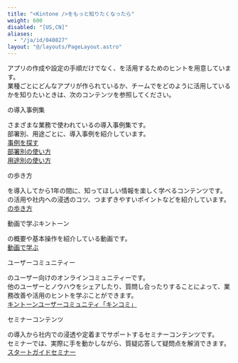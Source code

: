 ```yaml
---
title: "<Kintone />をもっと知りたくなったら"
weight: 600
disabled: "[US,CN]"
aliases:
  - "/ja/id/040827"
layout: "@/layouts/PageLayout.astro"
---
```




アプリの作成や設定の手順だけでなく、<Kintone />を活用するためのヒントを用意しています。  
業種ごとにどんなアプリが作られているか、チームで<Kintone />をどのように活用しているかを知りたいときは、次のコンテンツを参照してください。

<Heading id="more_information_10"><Kintone />の導入事例集</Heading>

さまざまな業務で使われている<Kintone />の導入事例集です。  
部署別、用途ごとに、導入事例を紹介しています。  
[事例を探す](https://kintone-sol.cybozu.co.jp/cases/#case_search)  
[部署別の使い方](https://kintone.cybozu.co.jp/jobtype/)  
[用途別の使い方](https://kintone.cybozu.co.jp/purpose/)  

<Heading id="more_information_20"><Kintone />の歩き方</Heading>

<Kintone />を導入してから1年の間に、知ってほしい情報を楽しく学べるコンテンツです。  
<Kintone />の活用や社内への浸透のコツ、つまずきやすいポイントなどを紹介しています。  
[<Kintone />の歩き方](https://kintone.cybozu.co.jp/support/arukikata/)

<Heading id="more_information_30">動画で学ぶキントーン</Heading>

<Kintone />の概要や基本操作を紹介している動画です。  
[動画で学ぶ](https://kintone.cybozu.co.jp/seminar/ondemand.html)

<Heading id="more_information_40">ユーザーコミュニティー</Heading>

<Kintone />のユーザー向けのオンラインコミュニティーです。  
他のユーザーとノウハウをシェアしたり、質問し合ったりすることによって、業務改善や<Kintone />活用のヒントを学ぶことができます。  
[キントーンユーザーコミュニティ「キンコミ」](https://kincom.cybozu.co.jp/)

<Heading id="more_information_50">セミナーコンテンツ</Heading>

<Kintone />の導入から社内での浸透や定着までサポートするセミナーコンテンツです。  
セミナーでは、実際に手を動かしながら、質疑応答して疑問点を解消できます。  
[スタートガイドセミナー](https://kintone.cybozu.co.jp/support/arukikata/kintone-startguide-seminar/)
